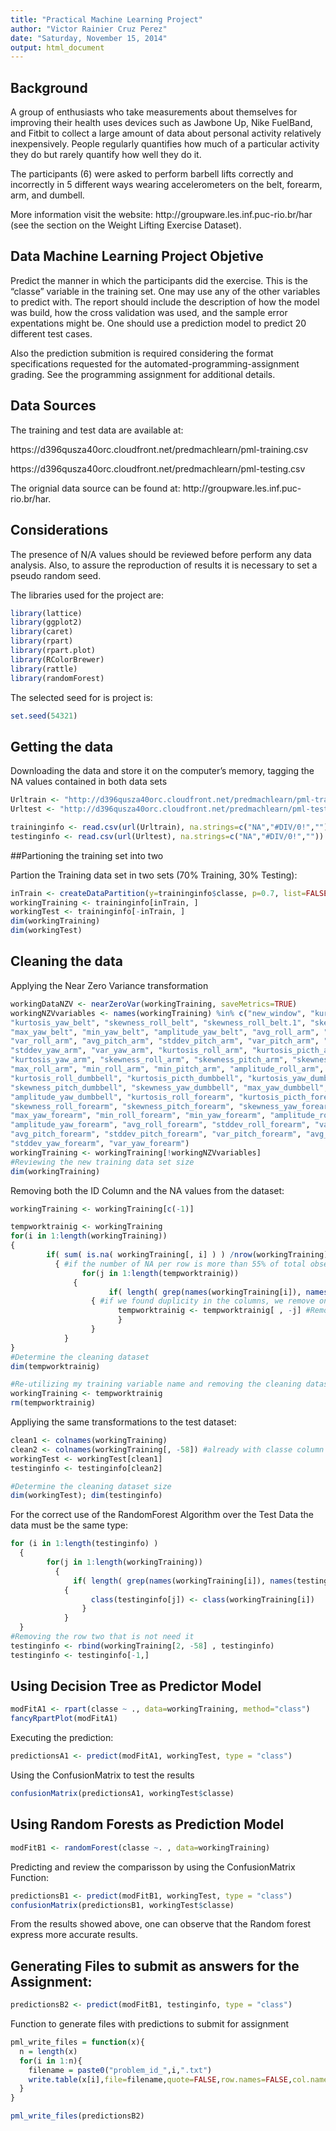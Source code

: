 ```yaml
---
title: "Practical Machine Learning Project"
author: "Victor Rainier Cruz Perez"
date: "Saturday, November 15, 2014"
output: html_document
---
```


## Background

A group of enthusiasts who take measurements about themselves for improving their health uses devices such as Jawbone Up, Nike FuelBand, and Fitbit to collect a large amount of data about personal activity relatively inexpensively. People regularly  quantifies how much of a particular activity they do but rarely quantify how well they do it. 

The participants (6) were asked to perform barbell lifts correctly and incorrectly in 5 different ways wearing accelerometers on the belt, forearm, arm, and dumbell.

More information visit the website: http://groupware.les.inf.puc-rio.br/har (see the section on the Weight Lifting Exercise Dataset).

## Data Machine Learning Project Objetive


Predict the manner in which the participants did the exercise. This is the "classe" variable in the training set. One may use any of the other variables to predict with. The report should include the description of how the model was build, how the cross validation was used, and the sample error expentations might be. One should use a prediction model to predict 20 different test cases. 

Also the prediction submition is required considering the format specifications requested for the automated-programming-assignment grading. See the programming assignment for additional details.

## Data Sources

The training and test data are available at: 

https://d396qusza40orc.cloudfront.net/predmachlearn/pml-training.csv

https://d396qusza40orc.cloudfront.net/predmachlearn/pml-testing.csv

The orignial data source can be found at: http://groupware.les.inf.puc-rio.br/har.


## Considerations 

The presence of N/A values should be reviewed before perform any data analysis. Also, to assure the reproduction of results it is necessary to set a pseudo random seed. 

The libraries used for the project are: 
```r
library(lattice)
library(ggplot2)
library(caret)
library(rpart)
library(rpart.plot)
library(RColorBrewer)
library(rattle)
library(randomForest)
```

The selected seed for is project is:
```r
set.seed(54321)
```

## Getting the data

Downloading the data and store it on the computer's memory, tagging the NA values contained in both data sets

```r
Urltrain <- "http://d396qusza40orc.cloudfront.net/predmachlearn/pml-training.csv"
Urltest <- "http://d396qusza40orc.cloudfront.net/predmachlearn/pml-testing.csv"

traininginfo <- read.csv(url(Urltrain), na.strings=c("NA","#DIV/0!",""))
testinginfo <- read.csv(url(Urltest), na.strings=c("NA","#DIV/0!",""))
```

##Partioning the training set into two

Partion the Training data set in two sets (70% Training, 30% Testing):

```r
inTrain <- createDataPartition(y=traininginfo$classe, p=0.7, list=FALSE)
workingTraining <- traininginfo[inTrain, ]
workingTest <- traininginfo[-inTrain, ]
dim(workingTraining)
dim(workingTest)
```


## Cleaning the data

Applying the  Near Zero Variance transformation
```r
workingDataNZV <- nearZeroVar(workingTraining, saveMetrics=TRUE)
workingNZVvariables <- names(workingTraining) %in% c("new_window", "kurtosis_roll_belt", "kurtosis_picth_belt",
"kurtosis_yaw_belt", "skewness_roll_belt", "skewness_roll_belt.1", "skewness_yaw_belt",
"max_yaw_belt", "min_yaw_belt", "amplitude_yaw_belt", "avg_roll_arm", "stddev_roll_arm",
"var_roll_arm", "avg_pitch_arm", "stddev_pitch_arm", "var_pitch_arm", "avg_yaw_arm",
"stddev_yaw_arm", "var_yaw_arm", "kurtosis_roll_arm", "kurtosis_picth_arm",
"kurtosis_yaw_arm", "skewness_roll_arm", "skewness_pitch_arm", "skewness_yaw_arm",
"max_roll_arm", "min_roll_arm", "min_pitch_arm", "amplitude_roll_arm", "amplitude_pitch_arm",
"kurtosis_roll_dumbbell", "kurtosis_picth_dumbbell", "kurtosis_yaw_dumbbell", "skewness_roll_dumbbell",
"skewness_pitch_dumbbell", "skewness_yaw_dumbbell", "max_yaw_dumbbell", "min_yaw_dumbbell",
"amplitude_yaw_dumbbell", "kurtosis_roll_forearm", "kurtosis_picth_forearm", "kurtosis_yaw_forearm",
"skewness_roll_forearm", "skewness_pitch_forearm", "skewness_yaw_forearm", "max_roll_forearm",
"max_yaw_forearm", "min_roll_forearm", "min_yaw_forearm", "amplitude_roll_forearm",
"amplitude_yaw_forearm", "avg_roll_forearm", "stddev_roll_forearm", "var_roll_forearm",
"avg_pitch_forearm", "stddev_pitch_forearm", "var_pitch_forearm", "avg_yaw_forearm",
"stddev_yaw_forearm", "var_yaw_forearm")
workingTraining <- workingTraining[!workingNZVvariables]
#Reviewing the new training data set size
dim(workingTraining)
```

Removing both the ID Column and the NA values from the dataset:
```r
workingTraining <- workingTraining[c(-1)]

tempworktrainig <- workingTraining
for(i in 1:length(workingTraining)) 
{
        if( sum( is.na( workingTraining[, i] ) ) /nrow(workingTraining) >= .55 )
          { #if the number of NA per row is more than 55% of total observations we remove the entire row
		        for(j in 1:length(tempworktrainig))
              {
			          if( length( grep(names(workingTraining[i]), names(tempworktrainig)[j]) ) ==1) 
                  { #if we found duplicity in the columns, we remove one
				        tempworktrainig <- tempworktrainig[ , -j] #Remove the duplicated column
			            }	
		          } 
	        }
}
#Determine the cleaning dataset
dim(tempworktrainig)

#Re-utilizing my training variable name and removing the cleaning dataset
workingTraining <- tempworktrainig
rm(tempworktrainig)
```

Appliying the same transformations to the test dataset:

```r
clean1 <- colnames(workingTraining)
clean2 <- colnames(workingTraining[, -58]) #already with classe column removed
workingTest <- workingTest[clean1]
testinginfo <- testinginfo[clean2]

#Determine the cleaning dataset size
dim(workingTest); dim(testinginfo)
```

For the correct use of the RandomForest Algorithm over the Test Data the data must be the same type:

```r
for (i in 1:length(testinginfo) )
  {
        for(j in 1:length(workingTraining)) 
          {
		      if( length( grep(names(workingTraining[i]), names(testinginfo)[j]) ) ==1)
            {
			      class(testinginfo[j]) <- class(workingTraining[i])
		        }      
	        }      
  }
#Removing the row two that is not need it
testinginfo <- rbind(workingTraining[2, -58] , testinginfo) 
testinginfo <- testinginfo[-1,]
```

## Using Decision Tree as Predictor Model

```r
modFitA1 <- rpart(classe ~ ., data=workingTraining, method="class")
fancyRpartPlot(modFitA1)
```

Executing the prediction:

```r
predictionsA1 <- predict(modFitA1, workingTest, type = "class")
```

Using the ConfusionMatrix to test the results
```r
confusionMatrix(predictionsA1, workingTest$classe)
```

## Using Random Forests as Prediction Model

```r
modFitB1 <- randomForest(classe ~. , data=workingTraining)
```

Predicting and review the comparisson by using the ConfusionMatrix Function:
```r
predictionsB1 <- predict(modFitB1, workingTest, type = "class")
confusionMatrix(predictionsB1, workingTest$classe)
```

From the results showed above, one can observe that the Random forest express more accurate results.

## Generating Files to submit as answers for the Assignment:

```r
predictionsB2 <- predict(modFitB1, testinginfo, type = "class")
```

Function to generate files with predictions to submit for assignment
```r

pml_write_files = function(x){
  n = length(x)
  for(i in 1:n){
    filename = paste0("problem_id_",i,".txt")
    write.table(x[i],file=filename,quote=FALSE,row.names=FALSE,col.names=FALSE)
  }
}

pml_write_files(predictionsB2)
```
